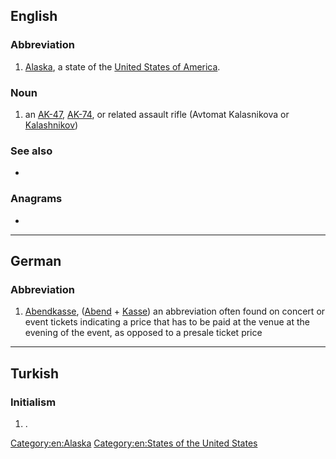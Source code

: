 {{also|Appendix:Variations of "ak"}}

==English==
{{wikipedia}}

===Abbreviation===
{{rfc-header|Abbreviation}}
{{head|en|abbreviation}}

# {{lb|en|US}} [[Alaska]], a state of the [[United States of America]].

===Noun===
{{en-noun}}

# an [[AK-47]], [[AK-74]], or related assault rifle (Avtomat Kalasnikova or [[Kalashnikov]])

===See also===
* {{l|en|AR}}

===Anagrams===
* {{l|en|ka}}

[[Category:en:Alaska]]
[[Category:en:States of the United States]]

----

==German==

===Abbreviation===
{{rfc-header|Abbreviation}}
{{head|de|abbreviation}}

# [[Abendkasse]], ([[Abend]] + [[Kasse]]) an abbreviation often found on concert or event tickets indicating a price that has to be paid at the venue at the evening of the event, as opposed to a presale ticket price

----

==Turkish==

===Initialism===
{{rfc-header|Initialism}}
{{tr-initialism}}

# {{initialism of|Avrupa Konseyi|lang=tr|nodot=1}} {{gloss|Council of Europe}}.